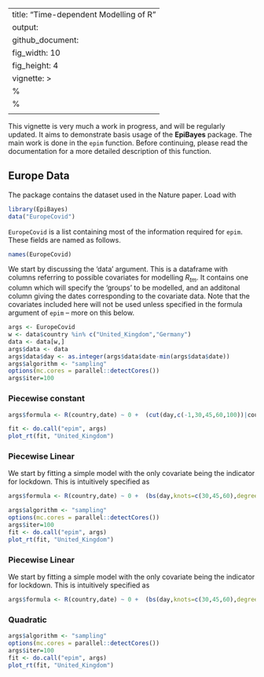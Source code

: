 
---
title: "Time-dependent Modelling of R"
output: 
  github_document:
    fig_width: 10
    fig_height: 4
vignette: >
  %\VignetteIndexEntry{Introduction to EpiBayes}
  %\VignetteEngine{knitr::rmarkdown}
  \usepackage[utf8]{inputenc}
---

This vignette is very much a work in progress, and will be regularly updated. It aims to demonstrate basis usage of the **EpiBayes** package. The main work is done in the `epim` function. Before continuing, please read the documentation for a more detailed description of this function.

## Europe Data

The package contains the dataset used in the Nature paper. Load with 
```r
library(EpiBayes)
data("EuropeCovid")
```
`EuropeCovid` is a list containing most of the information required for `epim`. These fields are named as follows.
```r
names(EuropeCovid)
```
We start by discussing the 'data' argument. This is a dataframe with columns referring to possible covariates for modelling $R_{tm}$. It contains one column which will specify the 'groups' to be modelled, and an additonal column giving the dates corresponding to the covariate data. Note that the covariates included here will not be used unless specified in the formula argument of `epim` -- more on this below.

```r
args <- EuropeCovid
w <- data$country %in% c("United_Kingdom","Germany")
data <- data[w,]
args$data <- data
args$data$day <- as.integer(args$data$date-min(args$data$date))
args$algorithm <- "sampling"
options(mc.cores = parallel::detectCores())
args$iter=100
```

### Piecewise constant



```r
args$formula <- R(country,date) ~ 0 +  (cut(day,c(-1,30,45,60,100))|country)
```



```r
fit <- do.call("epim", args)
plot_rt(fit, "United_Kingdom")
```



### Piecewise Linear

We start by fitting a simple model with the only covariate being the indicator for lockdown. This is intuitively specified as
```r
args$formula <- R(country,date) ~ 0 +  (bs(day,knots=c(30,45,60),degree=1)|country)
```

```r
args$algorithm <- "sampling"
options(mc.cores = parallel::detectCores())
args$iter=100
fit <- do.call("epim", args)
plot_rt(fit, "United_Kingdom")
```


### Piecewise Linear

We start by fitting a simple model with the only covariate being the indicator for lockdown. This is intuitively specified as
```r
args$formula <- R(country,date) ~ 0 +  (bs(day,knots=c(30,45,60),degree=1)|country)

```


### Quadratic

```r
args$algorithm <- "sampling"
options(mc.cores = parallel::detectCores())
args$iter=100
fit <- do.call("epim", args)
plot_rt(fit, "United_Kingdom")
```






